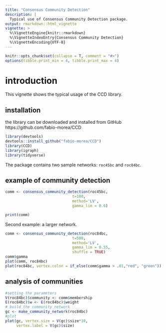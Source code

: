 ```yaml
---
title: "Consensus Community Detection"
description: |
  Typical use of Consensus Community Detection package.
output: rmarkdown::html_vignette
vignette: >
  %\VignetteEngine{knitr::rmarkdown}
  %\VignetteIndexEntry{Consensus Community Detection}
  %\VignetteEncoding{UTF-8}
---
```

 

```r
knitr::opts_chunk$set(collapse = T, comment = "#>")
options(tibble.print_min = 4, tibble.print_max = 4)
```

# introduction
This vignette shows the typical usage of the CCD library.

## installation
the library can be downloaded and installed from GitHub https://github.com/fabio-morea/CCD


```r
library(devtools)  
devtools::install_github("fabio-morea/CCD")
library(CCD)
library(igraph)
library(tidyverse)
```


The package contains two sample networks: `roc45bc` and `roc84bc`.

## example of community detection


```r
comm <- consensus_community_detection(roc45bc,
                              t=100, 
                              method='LV', 
                              gamma_lim = 0.6) 

print(comm)
```


Second example: a larger network. 
```r
comm <- consensus_community_detection(roc84bc,
                              t=500, 
                              method='LV', 
                              gamma_lim = 0.55, 
                              shuffle = TRUE)
comm$gamma
plot(comm, roc84bc)
plot(roc84bc, vertex.color = if_else(comm$gamma > .01,"red", "green"))

```

## analysis of communities
 

```r
#setting the parameters
V(roc84bc)$community <- comm$membership
E(roc84bc)$w <- E(roc84bc)$weight
# build the community network
gc <- make_community_network(roc84bc)
#plot
plot(gc, vertex.size = V(gc)$size*10, 
     vertex.label = V(gc)$size)
```

 